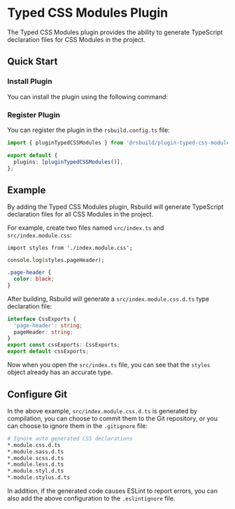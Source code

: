 # Typed CSS Modules Plugin


<SourceCode href="https://github.com/web-infra-dev/rsbuild/tree/main/packages/plugin-typed-css-modules" />

The Typed CSS Modules plugin provides the ability to generate TypeScript declaration files for CSS Modules in the project.

## Quick Start

### Install Plugin

You can install the plugin using the following command:


<PackageManagerTabs command="add @rsbuild/plugin-typed-css-modules -D" />

### Register Plugin

You can register the plugin in the `rsbuild.config.ts` file:

```ts title="rsbuild.config.ts"
import { pluginTypedCSSModules } from '@rsbuild/plugin-typed-css-modules';

export default {
  plugins: [pluginTypedCSSModules()],
};
```

## Example

By adding the Typed CSS Modules plugin, Rsbuild will generate TypeScript declaration files for all CSS Modules in the project.

For example, create two files named `src/index.ts` and `src/index.module.css`:

```tsx title="src/index.ts"
import styles from './index.module.css';

console.log(styles.pageHeader);
```

```css title="src/index.module.css"
.page-header {
  color: black;
}
```

After building, Rsbuild will generate a `src/index.module.css.d.ts` type declaration file:

```ts title="src/index.module.css.d.ts"
interface CssExports {
  'page-header': string;
  pageHeader: string;
}
export const cssExports: CssExports;
export default cssExports;
```

Now when you open the `src/index.ts` file, you can see that the `styles` object already has an accurate type.

## Configure Git

In the above example, `src/index.module.css.d.ts` is generated by compilation, you can choose to commit them to the Git repository, or you can choose to ignore them in the `.gitignore` file:

```bash
# Ignore auto generated CSS declarations
*.module.css.d.ts
*.module.sass.d.ts
*.module.scss.d.ts
*.module.less.d.ts
*.module.styl.d.ts
*.module.stylus.d.ts
```

In addition, if the generated code causes ESLint to report errors, you can also add the above configuration to the `.eslintignore` file.
